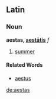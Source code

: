 ==Latin==
===Noun===
'''aestas, [[Wiktionary Appendix:Latin third declension|aestātis]]''' ''f''

#[[summer]]
====Related Words====
*[[aestus]]

[[de:aestas]]